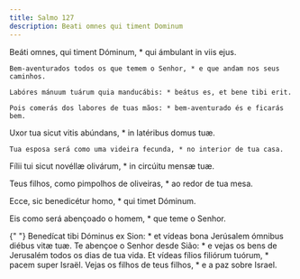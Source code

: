 ```yaml
---
title: Salmo 127
description: Beati omnes qui timent Dominum
---
```


<div class="side-by-side not-content">

Beáti omnes, qui timent Dóminum, \* qui ámbulant in viis ejus.

    Bem-aventurados todos os que temem o Senhor, * e que andam nos seus
    caminhos.

    Labóres mánuum tuárum quia manducábis: * beátus es, et bene tibi erit.

    Pois comerás dos labores de tuas mãos: * bem-aventurado és e ficarás bem.

Uxor tua sicut vitis abúndans, \* in latéribus domus tuæ.

    Tua esposa será como uma videira fecunda, * no interior de tua casa.

Fílii tui sicut novéllæ olivárum, \* in circúitu mensæ tuæ.</span>

Teus filhos, como pimpolhos de oliveiras, \* ao redor de tua mesa.

Ecce, sic benedicétur homo, \* qui timet Dóminum.

Eis como será abençoado o homem, \* que teme o Senhor.

{" "}
<span>
  Benedícat tibi Dóminus ex Sion: * et vídeas bona Jerúsalem ómnibus diébus vitæ
  tuæ. Te abençoe o Senhor desde Sião: * e vejas os bens de Jerusalém todos os
  dias de tua vida. Et vídeas fílios filiórum tuórum, * pacem super Israël.
</span>
Vejas os filhos de teus filhos, * e a paz sobre Israel.

</div>
